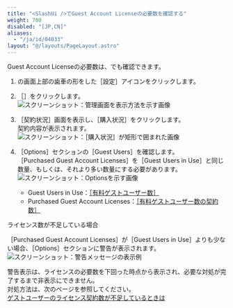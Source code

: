 ```yaml
---
title: "<SlashUi />でGuest Account Licenseの必要数を確認する"
weight: 700
disabled: "[JP,CN]"
aliases:
  - "/ja/id/04033"
layout: "@/layouts/PageLayout.astro"
---
```




Guest Account Licenseの必要数は、<SlashUi />でも確認できます。  

1. <Kintone />の画面上部の歯車の形をした<Wovn>［設定］</Wovn>アイコンをクリックします。

1. <Wovn>［<SlashUi />］</Wovn>をクリックします。  
   <Img src="/k/kintone/img-ja/guest_users_exceed_img01.png" alt="スクリーンショット：管理画面を表示方法を示す画像" />

1. <Wovn>［契約状況］</Wovn>画面を表示し、<Wovn>［購入状況］</Wovn>をクリックします。  
  契約内容が表示されます。  
   <Img src="/k/kintone/img-ja/guest_users_exceed_img02.png" alt="スクリーンショット：［購入状況］が矩形で囲まれた画像" />

1. <Wovn>［Options］</Wovn>セクションの<Wovn>［Guest Users］</Wovn>を確認します。<Wovn></Wovn><Wovn></Wovn>  
  <Wovn>［Purchased Guest Account Licenses］</Wovn>を<Wovn>［Guest Users in Use］</Wovn>と同じ数量、もしくは、それより多い数量にする必要があります。<Wovn></Wovn><Wovn></Wovn>  
   <Img src="/k/kintone/img-ja/guest_users_exceed_img03.png" alt="スクリーンショット：Optionsを示す画像" />

   * Guest Users in Use：[［有料ゲストユーザー数］](/k/ja/id/040330.html#guest_confirm_guest_license_1020)
   * Purchased Guest Account Licenses：[［有料ゲストユーザー数の契約数］](/k/ja/id/04036.html#guest_numbers_30)

<Heading id="guest_exceed_20">ライセンス数が不足している場合</Heading>

<Wovn>［Purchased Guest Account Licenses］</Wovn>が<Wovn>［Guest Users in Use］</Wovn>よりも少ない場合、<Wovn>［Options］</Wovn>セクションに警告が表示されます。<Wovn></Wovn><Wovn></Wovn><Wovn></Wovn>  
<Img src="/k/kintone/img-ja/guest_users_exceed_img04.png" alt="スクリーンショット：警告メッセージの表示例" />

警告表示は、ライセンスの必要数を下回った時点から表示され、必要な対処が完了するまで非表示にできません。  
対処方法は、次のページを参照してください。  
[ゲストユーザーのライセンス契約数が不足しているときは](/k/ja/id/040330.html#guest_confirm_guest_license_20)
